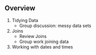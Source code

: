 ## Overview

1. Tidying Data
    - Group discussion: messy data sets

1. Joins
    - Review Joins
    - Group work joining data

1. Working with dates and times
